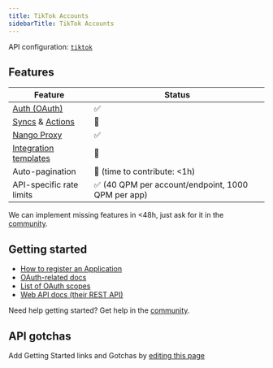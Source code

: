```yaml
---
title: TikTok Accounts
sidebarTitle: TikTok Accounts
---
```


API configuration: [`tiktok`](https://nango.dev/providers.yaml)

## Features

| Feature                                                                          | Status                          |
| -------------------------------------------------------------------------------- | ------------------------------- |
| [Auth (OAuth)](/guides/oauth)                                                    | ✅                              |
| [Syncs](/guides/sync) & [Actions](/guides/action)                                | 🚫                              |
| [Nango Proxy](/guides/proxy)                                                     | ✅                              |
| [Integration templates](/integration-templates/overview)                         | 🚫   |
| Auto-pagination                                                                  | 🚫 (time to contribute: &lt;1h) |
| API-specific rate limits                                                         | ✅ (40 QPM per account/endpoint, 1000 QPM per app) |

<Tip>We can implement missing features in &lt;48h, just ask for it in the [community](https://nango.dev/slack).</Tip>

## Getting started

-   [How to register an Application](https://business-api.tiktok.com/portal/docs)
-   [OAuth-related docs](https://business-api.tiktok.com/portal/docs)
-   [List of OAuth scopes](https://business-api.tiktok.com/portal/docs)
-   [Web API docs (their REST API)](https://business-api.tiktok.com/portal/docs)

<Tip>Need help getting started? Get help in the [community](https://nango.dev/slack).</Tip>

## API gotchas

<Note>Add Getting Started links and Gotchas by [editing this page](https://github.com/nangohq/nango/tree/master/docs-v2/integrations/all/tiktok-accounts.mdx)</Note>
